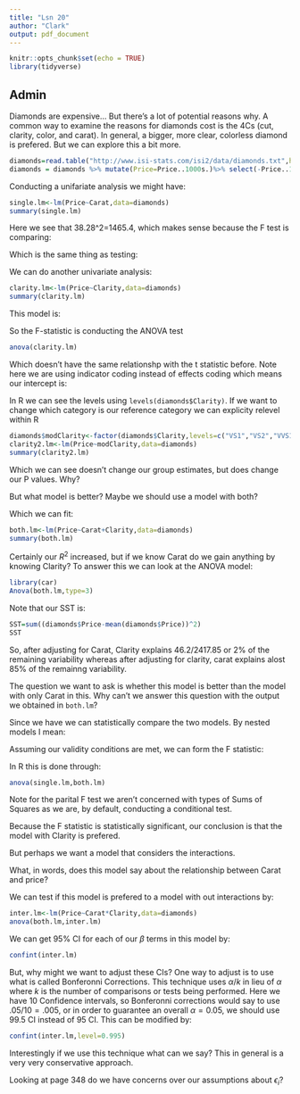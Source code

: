 ```yaml
---
title: "Lsn 20"
author: "Clark"
output: pdf_document
---
```


```r
knitr::opts_chunk$set(echo = TRUE)
library(tidyverse)
```

## Admin

Diamonds are expensive...  But there's a lot of potential reasons why.  A common way to examine the reasons for diamonds cost is the 4Cs (cut, clarity, color, and carat).  In general, a bigger, more clear, colorless diamond is prefered.  But we can explore this a bit more.

```r
diamonds=read.table("http://www.isi-stats.com/isi2/data/diamonds.txt",header=T)
diamonds = diamonds %>% mutate(Price=Price..1000s.)%>% select(-Price..1000s.)
```

Conducting a unifariate analysis we might have:

```r
single.lm<-lm(Price~Carat,data=diamonds)
summary(single.lm)
```

Here we see that 38.28^2=1465.4, which makes sense because the F test is comparing:

\vspace{1.in}

Which is the same thing as testing:

\vspace{1.in}

We can do another univariate analysis:

```r
clarity.lm<-lm(Price~Clarity,data=diamonds)
summary(clarity.lm)
```

This model is:

\vspace{1.in}

So the F-statistic is conducting the ANOVA test
```r
anova(clarity.lm)
```

Which doesn't have the same relationshp with the t statistic before.  Note here we are using indicator coding instead of effects coding which means our intercept is:

\vspace{.5in}

In R we can see the levels using `levels(diamonds$Clarity)`.  If we want to change which category is our reference category we can explicity relevel within R

```r
diamonds$modClarity<-factor(diamonds$Clarity,levels=c("VS1","VS2","VVS1","VVS2","IF"))
clarity2.lm<-lm(Price~modClarity,data=diamonds)
summary(clarity2.lm)
```

Which we can see doesn't change our group estimates, but does change our P values.  Why?

\vspace{.5in}

But what model is better?  Maybe we should use a model with both?

\vspace{1.in}

Which we can fit:
```r
both.lm<-lm(Price~Carat+Clarity,data=diamonds)
summary(both.lm)
```

Certainly our $R^2$ increased, but if we know Carat do we gain anything by knowing Clarity?  To answer this we can look at the ANOVA model:

```r
library(car)
Anova(both.lm,type=3)
```

Note that our SST is:
```r
SST=sum((diamonds$Price-mean(diamonds$Price))^2)
SST
```
So, after adjusting for Carat, Clarity explains 46.2/2417.85 or 2\% of the remaining variability whereas after adjusting for clarity, carat explains alost 85\% of the remainng variability. 

The question we want to ask is whether this model is better than the model with only Carat in this.  Why can't we answer this question with the output we obtained in `both.lm`?

\vspace{.5in}

Since we have \textbf{nested models} we can statistically compare the two models.  By nested models I mean:

\vspace{.5in}

Assuming our validity conditions are met, we can form the F statistic:

\vspace{1.in}

In R this is done through:

```r
anova(single.lm,both.lm)
```

Note for the parital F test we aren't concerned with types of Sums of Squares as we are, by default, conducting a conditional test.

Because the F statistic is statistically significant, our conclusion is that the model with Clarity is prefered.  

But perhaps we want a model that considers the interactions.

\vspace{1.in}

What, in words, does this model say about the relationship between Carat and price?

\vspace{.5in}

We can test if this model is prefered to a model with out interactions by:

```r
inter.lm<-lm(Price~Carat*Clarity,data=diamonds)
anova(both.lm,inter.lm)
```

We can get 95\% CI for each of our $\beta$ terms in this model by:

```r
confint(inter.lm)
```

But, why might we want to adjust these CIs?  One way to adjust is to use what is called Bonferonni Corrections.  This technique uses $\alpha/k$ in lieu of $\alpha$ where $k$ is the number of comparisons or tests being performed.  Here we have 10 Confidence intervals, so Bonferonni corrections would say to use $.05/10=.005$, or in order to guarantee an overall $\alpha=0.05$, we should use 99.5 CI instead of 95 CI.  This can be modified by:

```r
confint(inter.lm,level=0.995)
```

Interestingly if we use this technique what can we say?  This in general is a very very conservative approach.

Looking at page 348 do we have concerns over our assumptions about $\epsilon_i$?